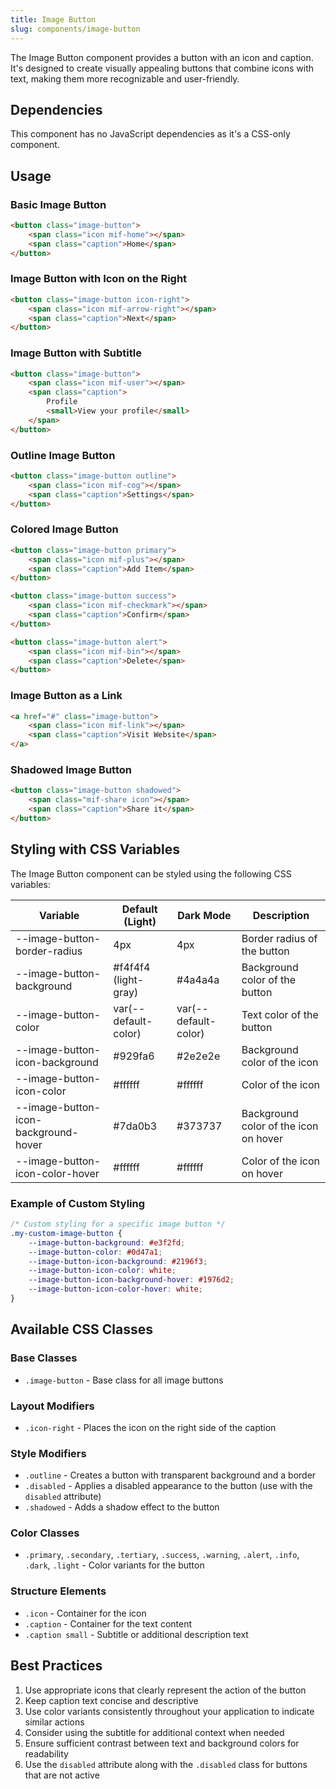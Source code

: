 ```yaml
---
title: Image Button
slug: components/image-button
---
```


The Image Button component provides a button with an icon and caption. It's designed to create visually appealing buttons that combine icons with text, making them more recognizable and user-friendly.

## Dependencies

This component has no JavaScript dependencies as it's a CSS-only component.

## Usage

### Basic Image Button

```html
<button class="image-button">
    <span class="icon mif-home"></span>
    <span class="caption">Home</span>
</button>
```

### Image Button with Icon on the Right

```html
<button class="image-button icon-right">
    <span class="icon mif-arrow-right"></span>
    <span class="caption">Next</span>
</button>
```

### Image Button with Subtitle

```html
<button class="image-button">
    <span class="icon mif-user"></span>
    <span class="caption">
        Profile
        <small>View your profile</small>
    </span>
</button>
```

### Outline Image Button

```html
<button class="image-button outline">
    <span class="icon mif-cog"></span>
    <span class="caption">Settings</span>
</button>
```

### Colored Image Button

```html
<button class="image-button primary">
    <span class="icon mif-plus"></span>
    <span class="caption">Add Item</span>
</button>

<button class="image-button success">
    <span class="icon mif-checkmark"></span>
    <span class="caption">Confirm</span>
</button>

<button class="image-button alert">
    <span class="icon mif-bin"></span>
    <span class="caption">Delete</span>
</button>
```

### Image Button as a Link

```html
<a href="#" class="image-button">
    <span class="icon mif-link"></span>
    <span class="caption">Visit Website</span>
</a>
```

### Shadowed Image Button

```html
<button class="image-button shadowed">
    <span class="mif-share icon"></span>
    <span class="caption">Share it</span>
</button>
```

## Styling with CSS Variables

The Image Button component can be styled using the following CSS variables:

| Variable | Default (Light) | Dark Mode | Description |
| -------- | --------------- | --------- | ----------- |
| --image-button-border-radius | 4px | 4px | Border radius of the button |
| --image-button-background | #f4f4f4 (light-gray) | #4a4a4a | Background color of the button |
| --image-button-color | var(--default-color) | var(--default-color) | Text color of the button |
| --image-button-icon-background | #929fa6 | #2e2e2e | Background color of the icon |
| --image-button-icon-color | #ffffff | #ffffff | Color of the icon |
| --image-button-icon-background-hover | #7da0b3 | #373737 | Background color of the icon on hover |
| --image-button-icon-color-hover | #ffffff | #ffffff | Color of the icon on hover |

### Example of Custom Styling

```css
/* Custom styling for a specific image button */
.my-custom-image-button {
    --image-button-background: #e3f2fd;
    --image-button-color: #0d47a1;
    --image-button-icon-background: #2196f3;
    --image-button-icon-color: white;
    --image-button-icon-background-hover: #1976d2;
    --image-button-icon-color-hover: white;
}
```

## Available CSS Classes

### Base Classes
- `.image-button` - Base class for all image buttons

### Layout Modifiers
- `.icon-right` - Places the icon on the right side of the caption

### Style Modifiers
- `.outline` - Creates a button with transparent background and a border
- `.disabled` - Applies a disabled appearance to the button (use with the `disabled` attribute)
- `.shadowed` - Adds a shadow effect to the button

### Color Classes
- `.primary`, `.secondary`, `.tertiary`, `.success`, `.warning`, `.alert`, `.info`, `.dark`, `.light` - Color variants for the button

### Structure Elements
- `.icon` - Container for the icon
- `.caption` - Container for the text content
- `.caption small` - Subtitle or additional description text

## Best Practices

1. Use appropriate icons that clearly represent the action of the button
2. Keep caption text concise and descriptive
3. Use color variants consistently throughout your application to indicate similar actions
4. Consider using the subtitle for additional context when needed
5. Ensure sufficient contrast between text and background colors for readability
6. Use the `disabled` attribute along with the `.disabled` class for buttons that are not active
